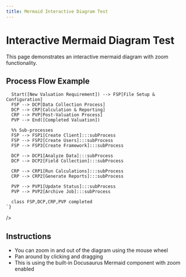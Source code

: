 ```yaml
---
title: Mermaid Interactive Diagram Test
---
```



# Interactive Mermaid Diagram Test

This page demonstrates an interactive mermaid diagram with zoom functionality.

## Process Flow Example

<div style={{overflow: 'auto', maxWidth: '100%'}}>
  <Mermaid
    value={`flowchart TD
      classDef completed fill:#00cc66,stroke:#333,stroke-width:1px
      classDef subProcess fill:#e6f7ff,stroke:#333,stroke-width:1px
      
      Start([New Valuation Requirement]) --> FSP[File Setup & Configuration]
      FSP --> DCP[Data Collection Process]
      DCP --> CRP[Calculation & Reporting]
      CRP --> PVP[Post-Valuation Process]
      PVP --> End([Completed Valuation])
      
      %% Sub-processes
      FSP --> FSP1[Create Client]:::subProcess
      FSP --> FSP2[Create Users]:::subProcess
      FSP --> FSP3[Create Framework]:::subProcess
      
      DCP --> DCP1[Analyze Data]:::subProcess
      DCP --> DCP2[Field Collection]:::subProcess
      
      CRP --> CRP1[Run Calculations]:::subProcess
      CRP --> CRP2[Generate Reports]:::subProcess
      
      PVP --> PVP1[Update Status]:::subProcess
      PVP --> PVP2[Archive Job]:::subProcess
      
      class FSP,DCP,CRP,PVP completed
    `}
  />
</div>

## Instructions

- You can zoom in and out of the diagram using the mouse wheel
- Pan around by clicking and dragging
- This is using the built-in Docusaurus Mermaid component with zoom enabled
